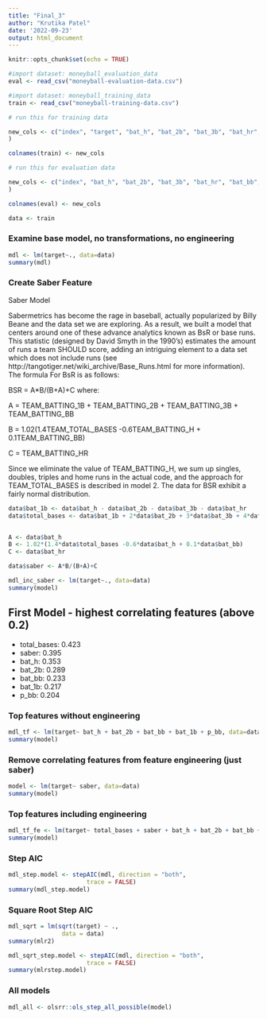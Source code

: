 ```yaml
---
title: "Final_3"
author: "Krutika Patel"
date: '2022-09-23'
output: html_document
---
```


```r
knitr::opts_chunk$set(echo = TRUE)
```

```r
#import dataset: moneyball_evaluation_data
eval <- read_csv("moneyball-evaluation-data.csv")
```

```r
#import dataset: moneyball_training_data
train <- read_csv("moneyball-training-data.csv")
```

```r

# run this for training data

new_cols <- c("index", "target", "bat_h", "bat_2b", "bat_3b", "bat_hr", "bat_bb", "bat_so", "bas_sb", "bas_cs", "bat_hbp", "p_h", "p_hr", "p_bb", "p_so", "f_e", "f_dp"
)

colnames(train) <- new_cols
```


```r

# run this for evaluation data

new_cols <- c("index", "bat_h", "bat_2b", "bat_3b", "bat_hr", "bat_bb", "bat_so", "bas_sb", "bas_cs", "bat_hbp", "p_h", "p_hr", "p_bb", "p_so", "f_e", "f_dp"
)

colnames(eval) <- new_cols
```

```r
data <- train
```


### Examine base model, no transformations, no engineering

```r
mdl <- lm(target~., data=data)
summary(mdl)
```

### Create Saber Feature

Saber Model

Sabermetrics has become the rage in baseball, actually popularized by Billy Beane and the data set we are exploring. As a result, we built a model that centers around one of these advance analytics known as BsR or base runs. This statistic (designed by David Smyth in the 1990’s) estimates the amount of runs a team SHOULD score, adding an intriguing element to a data set which does not include runs (see http://tangotiger.net/wiki_archive/Base_Runs.html for more information). The formula For BsR is as follows:

BSR = A*B/(B+A)+C where:

A = TEAM_BATTING_1B + TEAM_BATTING_2B + TEAM_BATTING_3B + TEAM_BATTING_BB

B = 1.02(1.4TEAM_TOTAL_BASES -0.6TEAM_BATTING_H + 0.1TEAM_BATTING_BB)

C = TEAM_BATTING_HR

Since we eliminate the value of TEAM_BATTING_H, we sum up singles, doubles, triples and home runs in the actual code, and the approach for TEAM_TOTAL_BASES is described in model 2. The data for BSR exhibit a fairly normal distribution.


```r
data$bat_1b <- data$bat_h - data$bat_2b - data$bat_3b - data$bat_hr
data$total_bases <- data$bat_1b + 2*data$bat_2b + 3*data$bat_3b + 4*data$bat_hr


A <- data$bat_h
B <- 1.02*(1.4*data$total_bases -0.6*data$bat_h + 0.1*data$bat_bb)
C <- data$bat_hr

data$saber <- A*B/(B+A)+C
```

```r
mdl_inc_saber <- lm(target~., data=data)
summary(model)
```

## First Model - highest correlating features (above 0.2)

- total_bases: 0.423
- saber: 0.395
- bat_h: 0.353
- bat_2b: 0.289
- bat_bb: 0.233
- bat_1b: 0.217
- p_bb: 0.204

### Top features without engineering

```r
mdl_tf <- lm(target~ bat_h + bat_2b + bat_bb + bat_1b + p_bb, data=data)
summary(model)
```


### Remove correlating features from feature engineering (just saber)

```r
model <- lm(target~ saber, data=data)
summary(model)
```

### Top features including engineering

```r
mdl_tf_fe <- lm(target~ total_bases + saber + bat_h + bat_2b + bat_bb + bat_1b + p_bb, data=data)
summary(model)
```

### Step AIC

```r
mdl_step.model <- stepAIC(mdl, direction = "both", 
                      trace = FALSE)
summary(mdl_step.model)
```

### Square Root Step AIC

```r
mdl_sqrt = lm(sqrt(target) ~ .,
               data = data)
summary(mlr2)
```

```r
mdl_sqrt_step.model <- stepAIC(mdl, direction = "both", 
                      trace = FALSE)
summary(mlrstep.model)
```

### All models

```r
mdl_all <- olsrr::ols_step_all_possible(model)
```


